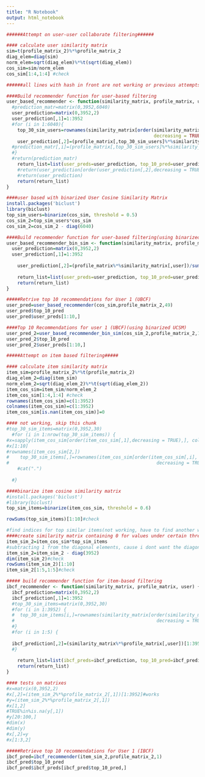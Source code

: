 ```yaml
---
title: "R Notebook"
output: html_notebook
---
```


```r
######Attempt on user-user collaborate filtering######

#### calculate user similarity matrix
sim=t(profile_matrix_2)%*%profile_matrix_2
diag_elem=diag(sim)
norm_elem=sqrt(diag_elem)%*%t(sqrt(diag_elem))
cos_sim=sim/norm_elem
cos_sim[1:4,1:4] #check
```

```r
######all lines with hash in front are not working or previous attempts!!!!!#######

####Build recommender function for user-based filtering
user_based_recommender <- function(similarity_matrix, profile_matrix, user){
  #prediction_matr=matrix(0,3952,6040)
  user_prediction=matrix(0,3952,2)
  user_prediction[,1]=1:3952
  #for (i in 1:6040){
    top_30_sim_users=rownames(similarity_matrix[order(similarity_matrix[,user],
                                                      decreasing = TRUE),])[2:31]
    user_prediction[,2]=(profile_matrix[,top_30_sim_users]%*%similarity_matrix[top_30_sim_users,user])/sum(similarity_matrix[top_30_sim_users,user])
  #prediction_matr[,i]=(profile_matrix[,top_30_sim_users]%*%similarity_matrix[top_30_sim_users,i])/sum(similarity_matrix[top_30_sim_users,i])
  #}
  #return(prediction_matr)
    return_list=list(user_preds=user_prediction, top_10_pred=user_prediction[order(user_prediction[,2],decreasing = TRUE),][1:10,1])
    #return(user_prediction[order(user_prediction[,2],decreasing = TRUE),][1:10,1])
    #return(user_prediction)
    return(return_list)
}
```
```r
####user based with binarized User Cosine Similarity Matrix
install.packages('biclust')
library(biclust)
top_sim_users=binarize(cos_sim, threshold = 0.5)
cos_sim_2=top_sim_users*cos_sim
cos_sim_2=cos_sim_2 - diag(6040)
```


```r
####Build recommender function for user-based filtering(using binarized UCSM)
user_based_recommender_bin_sim <- function(similarity_matrix, profile_matrix, user){
  user_prediction=matrix(0,3952,2)
  user_prediction[,1]=1:3952
  
    user_prediction[,2]=(profile_matrix%*%similarity_matrix[,user])/sum(similarity_matrix[,user])
    
    return_list=list(user_preds=user_prediction, top_10_pred=user_prediction[order(user_prediction[,2],decreasing = TRUE),][1:10,1])
    return(return_list)
}
```

```r
#####Retrive top 10 recommendations for User 1 (UBCF)
user_pred=user_based_recommender(cos_sim,profile_matrix_2,49)
user_pred$top_10_pred
user_pred$user_preds[1:10,]
```
```r
####Top 10 Recommendations for user 1 (UBCF)(using binarized UCSM)
user_pred_2=user_based_recommender_bin_sim(cos_sim_2,profile_matrix_2,1)
user_pred_2$top_10_pred
user_pred_2$user_preds[1:10,]
```

```r
#####Attempt on item based filtering#####

#### calculate item similarity matrix
item_sim=profile_matrix_2%*%t(profile_matrix_2)
diag_elem_2=diag(item_sim)
norm_elem_2=sqrt(diag_elem_2)%*%t(sqrt(diag_elem_2))
item_cos_sim=item_sim/norm_elem_2
item_cos_sim[1:4,1:4] #check
rownames(item_cos_sim)=c(1:3952)
colnames(item_cos_sim)=c(1:3952)
item_cos_sim[is.nan(item_cos_sim)]=0
```
```r
#### not working, skip this chunk
#top_30_sim_items=matrix(0,3952,30)
  #for (i in 1:nrow(top_30_sim_items)) {
#x=sapply(item_cos_sim[order(item_cos_sim[,1],decreasing = TRUE),], colnames) 
#x[1:10]
#rownames(item_cos_sim[2,])
#    top_30_sim_items[,]=rownames(item_cos_sim[order(item_cos_sim[,i],
#                                                      decreasing = TRUE),])[2:31]
    #cat(".")
      
  #}

```
```r
####binarize item cosine similarity matrix
#install.packages('biclust')
#library(biclust)
top_sim_items=binarize(item_cos_sim, threshold = 0.6)
```
```r
rowSums(top_sim_items)[1:10]#check
```

```r
#find indices for top similar items(not working, have to find another way)
####create similarity matrix containing 0 for values under certain threshold
item_sim_2=item_cos_sim*top_sim_items
#subtracting 1 from the diagonal elements, cause i dont want the diagonal similarity values
item_sim_2=item_sim_2 - diag(3952)
dim(item_sim_2)#check
rowSums(item_sim_2)[1:10]
item_sim_2[1:5,1:5]#check
```

```r
##### build recommender function for item-based filtering
ibcf_recommender <- function(similarity_matrix, profile_matrix, user) {
  ibcf_prediction=matrix(0,3952,2)
  ibcf_prediction[,1]=1:3952
  #top_30_sim_items=matrix(0,3952,30)
  #for (i in 1:3952) {
  #  top_30_sim_items[i,]=rownames(similarity_matrix[order(similarity_matrix[,i],
  #                                                    decreasing = TRUE),])[2:31]
  #}
  #for (i in 1:5) {
    
  ibcf_prediction[,2]=(similarity_matrix%*%profile_matrix[,user])[1:3952]/rowSums(similarity_matrix)
  #}
  
    return_list=list(ibcf_preds=ibcf_prediction, top_10_pred=ibcf_prediction[order(ibcf_prediction[,2],decreasing = TRUE),][1:10,1])
    return(return_list)
}
```
```r
#### tests on matrixes
#x=matrix(0,3952,2)
#x[,2]=(item_sim_2%*%profile_matrix_2[,1])[1:3952]#works
#y=(item_sim_2%*%profile_matrix_2[,1])
#x[1,2]
#TRUE%in%is.na(y[,1])
#y[20:100,]
#dim(x)
#dim(y)
#x[,2]=y
#x[1:3,2]
```

```r
#####Retrieve top 10 recommendations for User 1 (IBCF)
ibcf_pred=ibcf_recommender(item_sim_2,profile_matrix_2,1)
ibcf_pred$top_10_pred
ibcf_pred$ibcf_preds[ibcf_pred$top_10_pred,]
```